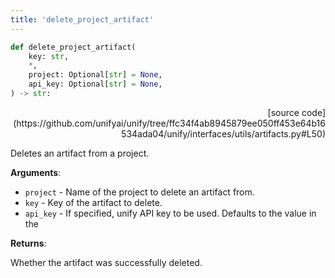```yaml
---
title: 'delete_project_artifact'
---
```


```python
def delete_project_artifact(
    key: str,
    *,
    project: Optional[str] = None,
    api_key: Optional[str] = None,
) -> str:
```

<p align="right">[source code](https://github.com/unifyai/unify/tree/ffc34f4ab8945879ee050ff453e64b16534ada04/unify/interfaces/utils/artifacts.py#L50)</p>

Deletes an artifact from a project.

**Arguments**:

- `project` - Name of the project to delete an artifact from.
- `key` - Key of the artifact to delete.
- `api_key` - If specified, unify API key to be used. Defaults to the value in the



**Returns**:

Whether the artifact was successfully deleted.